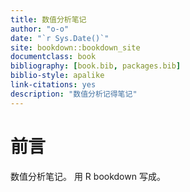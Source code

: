 ```yaml
--- 
title: 数值分析笔记
author: "o-o"
date: "`r Sys.Date()`"
site: bookdown::bookdown_site
documentclass: book
bibliography: [book.bib, packages.bib]
biblio-style: apalike
link-citations: yes
description: "数值分析记得笔记"
---
```


# 前言 {-}

数值分析笔记。
用 R bookdown 写成。

